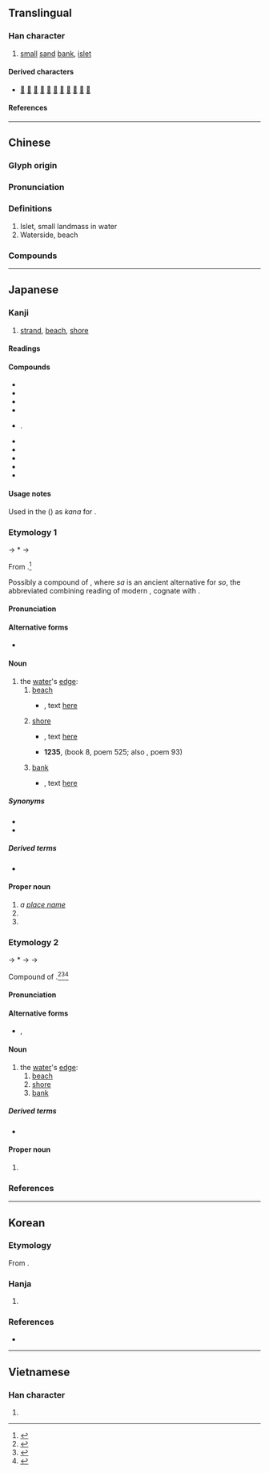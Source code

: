 {{character info}}
{{character info|0xfa46}}
==Translingual==

===Han character===
{{Han char|rn=85|rad=水|as=08|sn=11|four=34160|canj=EJKA|ids=⿰氵者}}

# [[small]] [[sand]] [[bank]], [[islet]]

====Derived characters====
* [[𠹲]] [[𢵻]] [[𧸓]] [[𥢳]] [[𤁛]] [[𡪦]] [[𦼥]] [[𠤆]] [[𣜾]] [[𡤊]] [[𩅻]]

====References====
{{Han ref|kx=0633.410|dkj=17758|dj=1040.010|hdz=31640.040|uh=6E1A}}

----

==Chinese==
{{zh-forms}}

===Glyph origin===
{{Han etym}}

===Pronunciation===
{{zh-pron
|m=zhǔ
|c=zyu2
|mn=chú
|mc=y
|oc=
|cat=n
}}

===Definitions===
{{zh-hanzi}}

# Islet, small landmass in water
# Waterside, beach

===Compounds===
{{zh-der|渚宮|煙渚|江渚|洲渚}}

----

==Japanese==
{{ja-kanji forms|k=y}}

===Kanji===
{{ja-kanji|grade=n|rs=水08|kyu=&#xfa46;}}

# [[strand]], [[beach]], [[shore]]

====Readings====
{{ja-readings
|goon=しょ<しよ
|kanon=しょ<しよ
|kun=なぎさ-, みぎわ-<みぎは-
|nanori=すか, なぎ
}}

====Compounds====
{{der-top|Compounds}}
* {{ja-r|渚滑%川|^しょこつ%-がわ}}
* {{ja-r|海%渚|かい%そ}}
* {{ja-r|牛渚|^ぎゅうしょ}}
* {{ja-r|曲%渚|きょく%しょ}}
* {{ja-r|州渚|しゅうしょ|rom=-}}. {{ja-r|洲渚|しゅうしょ}}
* {{ja-r|浅渚|せんしょ}}
* {{ja-r|釣渚|ちょうしょ}}
* {{ja-r|汀渚|ていしょ}}
* {{ja-r|白%渚|はく%しょ}}
* {{ja-r|渚%鳥|す%どり}}
{{der-bottom}}

====Usage notes====
Used in the ''{{w|Man'yōshū}}'' ({{circa2|759 {{CE}}|short=1}}) as {{m|ja|借音|tr=shakuon}} ''kana'' for {{IPAfont|⟨su⟩}}.

===Etymology 1===
{{ja-kanjitab|なぎさ|yomi=k}}
{{IPAfont|⟨naɡi<sub>1</sub>sa⟩}} → *{{IPAchar|/naɡʲisa/}} → {{IPAchar|/naɡisa/}}

From {{inh|ja|ojp|sort=なぎさ|-}}.<ref name="KDJ">{{R:Kokugo Dai Jiten}}</ref>

Possibly a compound of {{com|ja|sort=なぎさ|凪ぎ|tr1=nagi|t1=[[calming]], dying down|pos1=the {{m|ja|連用形|tr=ren'yōkei||continuative or stem form}} of verb {{m|ja|凪ぐ|tr=nagu||to [[calm down]], to [[die down]]|pos=as of [[wave]]s or [[wind]]}}, cognate with {{m|ja|和やか|tr=nagoyaka||[[calm]], [[quiet]]}}|磯|tr2=sa|t2=[[rocky]] [[shore]], [[pebble]] [[beach]]}}, where ''sa'' is an ancient alternative for ''so'', the abbreviated combining reading of modern {{m|ja|磯|tr=iso}}, cognate with {{m|ja|石|tr=ishi||[[rock]], [[stone]]}}.

====Pronunciation====
{{ja-pron|y=k|なぎさ|acc=0|acc_ref=DJR}}

====Alternative forms====
* {{ja-l|汀}}

====Noun====
{{ja-noun|なぎさ}}

# the [[water]]'s [[edge]]:
## [[beach]]
##* {{RQ:Manyoshu|12|3203}}, text [http://jti.lib.virginia.edu/japanese/manyoshu/Man12Yo.html#3203 here]
##*: {{ja-usex|m=都乃久尓乃 宇美能'''奈伎佐'''尓 布奈餘曽比 多志埿毛等伎尓 阿母我米母我母|m_kana=つのくにの うみの'''なぎさ'''に ふなよそひ たしでもときに あもがめもがも|津の国の海の渚に[[船装い|船装ひ]]立し出も時に母が目もがも|^つ-の-くに の うみ の '''なぎさ''' に ふなよそひ たしで も とき に あも が め も が も|rom=Tsu-no-kuni no umi no '''nagisa''' ni funayosoi tashide mo toki ni amo ga me mo ga mo}}
## [[shore]]
##* {{RQ:Manyoshu|7|1171}}, text [http://jti.lib.virginia.edu/japanese/manyoshu/Man7Yos.html#1171 here]
##*: {{ja-usex|m=大%御%舟 竟%而%佐%守布 高嶋%之 三%尾%勝%野之 '''奈伎左'''思%所念|m_kana=おほ%み%ふね はて%て%さ%もらふ たかしま%の み%をの%か＊%のの '''なぎさ'''し%おもほゆ|[[大%御%船]]%泊ててさもらふ高島の[[澪|三尾]]の勝%野の'''渚'''し思ほゆ|おほ%み%ふね% はてて さもらふ ^たかしま-の-みを の ^かち%の の '''なぎさ''' し おもほゆ|rom=ōmifune hatete samorau Takashima-no-mio no Kachino-no-'''nagisa''' shi omōyu}}
##* '''1235''', ''{{w|Shinchokusen Wakashū}}'' (book 8, poem 525; also ''{{w|Ogura Hyakunin Isshu|Hyakunin Isshu}}'', poem 93)
##*: {{ja-usex|sort=なきさ|[[世の中]]は[[常|つね]]に[[もがも]]な'''渚'''[[漕ぐ|こぐ]][[海人|あま]]の[[小%舟]]の[[綱%手]]かなしも|よ-の-なか は つね に もがも な '''なぎさ''' こぐ あま の を%ぶね の つな%で かなし も|rom=yo-no-naka wa tsune ni mo ga mo na '''nagisa''' kogu ama no obune no tsunade kanashi mo|May the world be ever like this: a fisherman's skiff rowed along the '''shore''', pulled with a rope, is truly sad.<ref>{{cite-book|2013|Matsuo Bashō|author2=Hiroaki Sato|Bashō's Narrow Road: Spring and Autumn Passages|series=Rock Spring Collection of Japanese Literature|publisher=Stone Bridge Press, Inc.|isbn=1-6117-2527-5}}</ref>}}
## [[bank]] {{qualifier|as of a river or stream}}
##* {{RQ:Manyoshu|3|378}}, text [http://jti.lib.virginia.edu/japanese/manyoshu/Man3Yos.html#378 here]
##*: {{ja-usex|m=昔者%之 舊堤%者 年%深 池%之'''瀲'''尓 水%草%生%家里|m_kana=いにしへ%の ふるきつつみ%は とし%ふかみ いけ%の'''なぎさ'''に み%くさ%おひに%けり|[[古|いにしへ]]の古き[[堤]]は年%深み池の'''渚'''に[[水%草]]%[[生う|生ひ]]にけり|いにしへ の ふるき つつみ は とし% ふかみ いけ の '''なぎさ''' に み%くさ% おひ-に-けり|rom=inishie no furuki tsutsumi wa toshi fukami ike no '''nagisa''' ni mikusa oi-ni-keri|The old embankment, relic of a vanished past: the deepening years along the '''margin''' of the pond lie buried in the tangled reeds.<ref>{{cite-book|1998|Edwin A. Cranston|The Gem-Glistening Cup|edition=illustrated|publisher=Stanford University Press|isbn=0804731578|page=306}}</ref>}}

=====Synonyms=====
* {{ja-r|汀渚|ていしょ}}
* {{ja-r|浜%辺|はま%べ}}

=====Derived terms=====
* {{ja-r|日子%波限%建 鵜%草葺%不合%尊|^ひこ%なぎさ%たけ ^う%がやふき%あえず の% ^みこと}}

====Proper noun====
{{ja-pos|proper|なぎさ}}

# ''a [[place name]]''
# {{surname|ja|A=a|nodot=1|sort=なぎさ}}
# {{given name|ja|male|or=female|A=a|sort=なぎさ}}

===Etymology 2===
{{ja-kanjitab|みぎわ|yomi=kun}}
{{IPAfont|⟨mi<sub>1</sub> ki<sub>1</sub>pa⟩}} → *{{IPAchar|/mʲiɡʲipa/}} → {{IPAchar|/miɡifa/}} → {{IPAchar|/miɡiwa/}}

Compound of {{compound|ja|sort=みぎわ|水|tr1=mi|t1=[[water]]|pos1=combining form|際|tr2=kiwa|t2=[[edge]], [[boundary]]}}.<ref name="KDJ">{{R:Kokugo Dai Jiten}}</ref><ref name="DJR">{{R:Daijirin}}</ref><ref name="DJS">{{R:Daijisen}}</ref> {{rendaku2|sort=みぎわ|kiwa|giwa}}

====Pronunciation====
{{ja-pron|y=k|みぎわ|acc=0|acc_ref=DJR}}

====Alternative forms====
* {{ja-l|汀}}, {{ja-l|水際}}

====Noun====
{{ja-noun|みぎわ|hhira=みぎは}}

# the [[water]]'s [[edge]]:
## [[beach]]
## [[shore]]
## [[bank]] {{qualifier|as of a [[river]] or [[stream]]}}

=====Derived terms=====
* {{ja-r|渚%蠅|ミギワ%バエ}}

====Proper noun====
{{ja-pos|proper|みぎわ|hhira=みぎは}}

# {{given name|ja|female|A=a|sort=みぎわ}}

===References===
{{ja-kref
|ku=2977
|shift=8f8d
|jis=3D6D
|euc=BDED
|freq=2226
|nelson=2617
|newnelson=3164
|halpern=525
|kld=386
|heisig=1263
|tuttle=3a9.1
}}
<references/>

----

==Korean==

===Etymology===
From {{der|ko|ltc|-}} {{ltc-l|渚|id=1}}. {{hanja-hunmong|져|cye|地理#상04B}}

===Hanja===
{{ko-hanja-search}}
{{ko-hanja|물가|저}}

# {{hanja form of|저|[[shore]]}}

===References===
* {{R:hanjadoc|6145}}

----

==Vietnamese==

===Han character===
{{vi-readings|rs=水08|reading=chã}}

# {{rfdef|vi|sort=水08}}